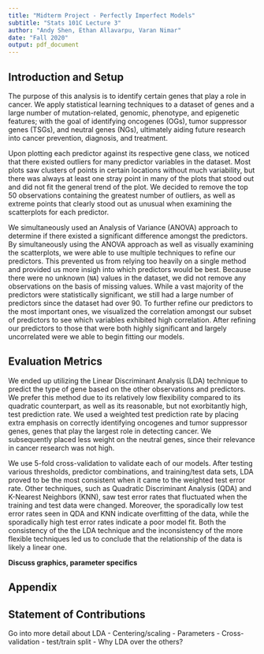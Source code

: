```yaml
---
title: "Midterm Project - Perfectly Imperfect Models"
subtitle: "Stats 101C Lecture 3"
author: "Andy Shen, Ethan Allavarpu, Varan Nimar"
date: "Fall 2020"
output: pdf_document
---
```


## Introduction and Setup

The purpose of this analysis is to identify certain genes that play a role in cancer. We apply statistical learning techniques to a dataset of genes and a large number of mutation-related, genomic, phenotype, and epigenetic features; with the goal of identifying oncogenes (OGs), tumor suppressor genes (TSGs), and neutral genes (NGs), ultimately aiding future research into cancer prevention, diagnosis, and treatment.\newline

Upon plotting each predictor against its respective gene class, we noticed that there existed outliers for many predictor variables in the dataset. Most plots saw clusters of points in certain locations without much variability, but there was always at least one stray point in many of the plots that stood out and did not fit the general trend of the plot. We decided to remove the top 50 observations containing the greatest number of outliers, as well as extreme points that clearly stood out as unusual when examining the scatterplots for each predictor. \newline

We simultaneously used an Analysis of Variance (ANOVA) approach to determine if there existed a significant difference amongst the predictors. By simultaneously using the ANOVA approach as well as visually examining the scatterplots, we were able to use multiple techniques to refine our predictors. This prevented us from relying too heavily on a single method and provided us more insigh into which predictors would be best. Because there were no unknown (`NA`) values in the dataset, we did not remove any observations on the basis of missing values. While a vast majority of the predictors were statistically significant, we still had a large number of predictors since the dataset had over 90. To further refine our predictors to the most important ones, we visualized the correlation amongst our subset of predictors to see which variables exhibited high correlation. After refining our predictors to those that were both highly significant and largely uncorrelated were we able to begin fitting our models.\newline

## Evaluation Metrics

We ended up utilizing the Linear Discriminant Analysis (LDA) technique to predict the type of gene based on the other observations and predictors. We prefer this method due to its relatively low flexibility compared to its quadratic counterpart, as well as its reasonable, but not exorbitantly high, test prediction rate. We used a weighted test prediction rate by placing extra emphasis on correctly identifying oncogenes and tumor suppressor genes, genes that play the largest role in detecting cancer. We subsequently placed less weight on the neutral genes, since their relevance in cancer research was not high.\newline

We use 5-fold cross-validation to validate each of our models. After testing various thresholds, predictor combinations, and training/test data sets, LDA proved to be the most consistent when it came to the weighted test error rate. Other techniques, such as Quadratic Discriminant Analysis (QDA) and K-Nearest Neighbors (KNN), saw test error rates that fluctuated when the training and test data were changed. Moreover, the sporadically low test error rates seen in QDA and KNN indicate overfitting of the data, while the sporadically high test error rates indicate a poor model fit. Both the consistency of the the LDA technique and the inconsistency of the more flexible techniques led us to conclude that the relationship of the data is likely a linear one.\newline 

**Discuss graphics, parameter specifics**

## Appendix

## Statement of Contributions


Go into more detail about LDA
  - Centering/scaling
  - Parameters
  - Cross-validation
  - test/train split
  - Why LDA over the others?

